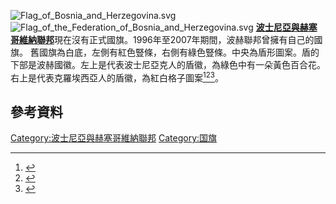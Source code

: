 [[File:Flag_of_Bosnia_and_Herzegovina.svg|thumb]]
[[Image:Flag_of_the_Federation_of_Bosnia_and_Herzegovina.svg|thumb]]
'''[[波士尼亞與赫塞哥維納聯邦|波士尼亞與赫塞哥維納聯邦]]'''現在沒有正式國旗。1996年至2007年期間，波赫聯邦曾擁有自己的國旗。 舊國旗為白底，左側有紅色豎條，右側有綠色豎條。中央為盾形圖案。盾的下部是波赫國徽。左上是代表波士尼亞克人的盾徽，為綠色中有一朵黃色百合花。右上是代表克羅埃西亞人的盾徽，為紅白格子圖案<ref>{{cite web |url=http://www.ustavnisud.ba/eng/press/index.php?pid=1381&sta=3&pkat=507 |title=存档副本 |accessdate=2013-07-02 |deadurl=yes |archiveurl=https://web.archive.org/web/20140103184526/http://www.ustavnisud.ba/eng/press/index.php?pid=1381&sta=3&pkat=507 |archivedate=2014-01-03 }}</ref><ref>{{cite web |url=http://www.ccbh.ba/eng/press/index.php?pid=1744&sta=3&pkat=507 |title=存档副本 |accessdate=2009-11-19 |deadurl=yes |archiveurl=https://web.archive.org/web/20100903022156/http://www.ccbh.ba/eng/press/index.php?pid=1744&sta=3&pkat=507 |archivedate=2010-09-03 }}</ref><ref>{{cite news|title=Muslim Outcry Over Bosnian Serbs `State` Symbols|url=http://dalje.com/en-world/muslim-outcry-over-bosnian-serbs-state-symbols/164758|newspaper=Dalje|date=16 July 2008|author=Reuters|accessdate=2015-12-17|archive-date=2012-10-19|archive-url=https://web.archive.org/web/20121019192622/http://dalje.com/en-world/muslim-outcry-over-bosnian-serbs-state-symbols/164758|dead-url=no}}</ref>。
==參考資料==
{{Reflist}}
[[Category:波士尼亞與赫塞哥維納聯邦|Category:波士尼亞與赫塞哥維納聯邦]]
[[Category:国旗|Category:国旗]]